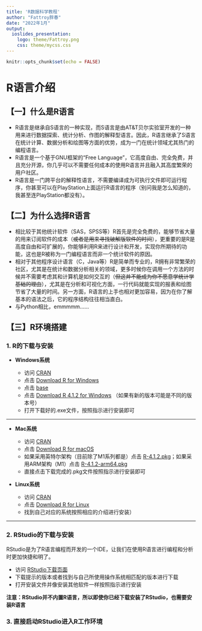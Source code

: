 ```yaml
---
title: 'R数据科学教程'
author: "Fattroy胖春"
date: "2022年1月"
output: 
  ioslides_presentation:
    logo: theme/Fattroy.png
    css: theme/mycss.css
---
```


```r
knitr::opts_chunk$set(echo = FALSE)
```


# R语言介绍

## 【一】什么是R语言

* R语言是继承自S语言的一种实现，而S语言是由AT&T贝尔实验室开发的一种用来进行数据探索、统计分析、作图的解释型语言。因此，R语言继承了S语言在统计计算、数据分析和绘图等方面的优势，成为一门在统计领域尤其热门的编程语言。
* R语言是一个基于GNU框架的“Free Language”，它高度自由、完全免费，并且充分开源，你几乎可以不需要任何成本的使用R语言并且融入其高度繁荣的用户社区。
* R语言是一门跨平台的解释性语言，不需要编译成为可执行文件即可运行程序，你甚至可以在PlayStation上面运行R语言的程序（别问我是怎么知道的，我甚至连PlayStation都没有）。

## 【二】为什么选择R语言

* 相比较于其他统计软件（SAS，SPSS等）R首先是完全免费的，能够节省大量的用来订阅软件的成本（~~或者是用来寻找破解版软件的时间~~），更重要的是R是高度自由和可扩展的，你能够利用R来进行设计和开发，实现你所期待的功能，这也是R被称为一门编程语言而非一个统计软件的原因。
* 相对于其他程序设计语言（C，Java等）R是简单而专业的，R拥有非常繁荣的社区，尤其是在统计和数据分析相关的领域，更多时候你在调用一个方法的时候并不需要考虑其和计算机是如何交互的（~~但这并不能成为你不愿意学统计学基础的理由~~），尤其是在分析和可视化方面，一行代码就能实现的报表和绘图节省了大量的时间。另一方面，R语言的上手也相对更加容易，因为在你了解基本的语法之后，它的程序结构往往相当直白。
* 与Python相比，emmmmm……


## 【三】R环境搭建

### 1. R的下载与安装

* **Windows系统**

   * 访问 [CRAN](https://cran.r-project.org/)
   * 点击 [Download R for Windows](https://cran.r-project.org/bin/windows/)
   * 点击 [base](https://cran.r-project.org/bin/windows/base/)
   * 点击 [Download R 4.1.2 for Windows](https://cran.r-project.org/bin/windows/base/R-4.1.2-win.exe) （如果有新的版本可能是不同的版本号）
   * 打开下载好的.exe文件，按照指示进行安装即可


---

* **Mac系统**

   * 访问 [CRAN](https://cran.r-project.org/)
   * 点击 [Download R for macOS](https://cran.r-project.org/bin/macosx/)
   * 如果采用英特尔架构（目前除了M1系列都是）点击 [R-4.1.2.pkg](https://cran.r-project.org/bin/macosx/base/R-4.1.2.pkg)；如果采用ARM架构（M1）点击 [R-4.1.2-arm64.pkg](https://cran.r-project.org/bin/macosx/big-sur-arm64/base/R-4.1.2-arm64.pkg)
   * 直接点击下载完成的.pkg文件按照指示进行安装即可

* **Linux系统**

   * 访问 [CRAN](https://cran.r-project.org/)
   * 点击 [Download R for Linux](https://cran.r-project.org/bin/linux/)
   * 找到自己对应的系统按照相应的介绍进行安装）



---

### 2. RStudio的下载与安装

   RStudio是为了R语言编程而开发的一个IDE，让我们在使用R语言进行编程和分析时更加快捷和明了。

   * 访问 [RStudio下载页面](https://www.rstudio.com/products/rstudio/download/) 
   * 下载提示的版本或者找到与自己所使用操作系统相匹配的版本进行下载
   * 打开安装文件并像安装其他软件一样按照指示进行安装

   **注意：RStudio并不内置R语言，所以即使你已经下载安装了RStudio，也需要安装R语言**

### 3. 直接启动RStudio进入R工作环境




